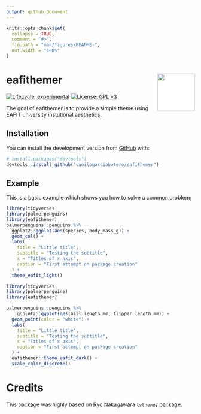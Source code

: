 ```yaml
---
output: github_document
---
```


<!-- README.md is generated from README.Rmd. Please edit that file -->

```r
knitr::opts_chunk$set(
  collapse = TRUE,
  comment = "#>",
  fig.path = "man/figures/README-",
  out.width = "100%"
)
```

# eafithemer <img src="man/figures/hex-eafithemer.png" align="right" style="padding-left:10px;background-color:white;" width="100"/>

<!-- badges: start -->
[![Lifecycle: experimental](https://img.shields.io/badge/lifecycle-experimental-orange.svg)](https://www.tidyverse.org/lifecycle/#experimental)
[![License: GPL v3](https://img.shields.io/badge/License-GPLv3-blue.svg)](https://www.gnu.org/licenses/gpl-3.0)
<!-- badges: end -->

The goal of eafithemer is to provide a simple theme using EAFIT university instutional aesthetics.

## Installation

<!-- You can install the released version of eafithemer from [CRAN](https://CRAN.R-project.org) with: -->

<!-- ``` r -->

<!-- install.packages("eafithemer") -->

<!-- ``` -->

You can install the development version from [GitHub](https://github.com/) with:

``` r
# install.packages("devtools")
devtools::install_github("camilogarciabotero/eafithemer")
```

## Example

This is a basic example which shows you how to solve a common problem:

```r
library(tidyverse)
library(palmerpenguins)
library(eafithemer)
palmerpenguins::penguins %>%
  ggplot2::ggplot(aes(species, body_mass_g)) +
  geom_col() +
  labs(
    title = "Little title",
    subtitle = "Testing the subtitle",
    x = "Titles of x axis",
    caption = "First attempt on package creation"
  ) +
  theme_eafit_light()
```

```r
library(tidyverse)
library(palmerpenguins)
library(eafithemer)

palmerpenguins::penguins %>%
    ggplot2::ggplot(aes(bill_length_mm, flipper_length_mm)) +
  geom_point(color = "white") +
  labs(
    title = "Little title",
    subtitle = "Testing the subtitle",
    x = "Titles of x axis",
    caption = "First attempt on package creation"
  ) +
  eafithemer::theme_eafit_dark() +
  scale_color_discrete()
```

# Credits

This package was highly based on [Ryo Nakagawara](https://github.com/Ryo-N7) [`tvthemes`](https://ryo-n7.github.io/tvthemes/) package.
